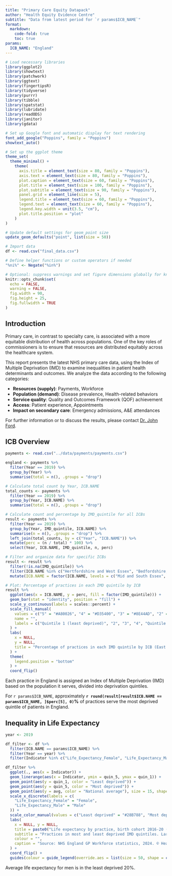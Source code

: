 ```yaml
---
title: "Primary Care Equity Datapack"
author: "Health Equity Evidence Centre"
subtitle: "Data from latest period for `r params$ICB_NAME`"
format: 
  markdown:
    code-fold: true
    toc: true
params:
  ICB_NAME: "England"
---
```


```r
# Load necessary libraries
library(ggplot2)
library(showtext)
library(patchwork)
library(ggtext)
library(fingertipsR)
library(tidyverse)
library(purrr)
library(tibble)
library(spatstat)
library(lubridate)
library(readODS)
library(janitor)
library(gdata)

# Set up Google font and automatic display for text rendering
font_add_google("Poppins", family = "Poppins")
showtext_auto()

# Set up the ggplot theme
theme_set(
  theme_minimal() +
    theme(
      axis.title = element_text(size = 80, family = "Poppins"),
      axis.text = element_text(size = 80, family = "Poppins"),
      plot.caption = element_text(size = 60, family = "Poppins"),
      plot.title = element_text(size = 100, family = "Poppins"),
      plot.subtitle = element_text(size = 90, family = "Poppins"),
      panel.grid = element_line(size = 5),
      legend.title = element_text(size = 60, family = "Poppins"),
      legend.text = element_text(size = 60, family = "Poppins"),
      legend.key.width = unit(3.5, "cm"),
      plot.title.position = "plot"
    )
)

# Update default settings for geom_point size
update_geom_defaults("point", list(size = 50))

# Import data
df <- read.csv("final_data.csv")

# Define helper functions or custom operators if needed
"%ni%" <- Negate("%in%")

# Optional: suppress warnings and set figure dimensions globally for knitr
knitr::opts_chunk$set(
  echo = FALSE,
  warning = FALSE,
  fig.width = 90,
  fig.height = 25,
  fig.fullwidth = TRUE
)
```

## Introduction

Primary care, in contrast to specialty care, is associated with a more equitable distribution of health across populations. One of the key roles of commissioners is to ensure that resources are distributed equitably across the healthcare system.

This report presents the latest NHS primary care data, using the Index of Multiple Deprivation (IMD) to examine inequalities in patient health determinants and outcomes. We analyze the data according to the following categories:

- **Resources (supply)**: Payments, Workforce
- **Population (demand)**: Disease prevalence, Health-related behaviors
- **Service quality**: Quality and Outcomes Framework (QOF) achievement
- **Access**: Patient experience, Appointments
- **Impact on secondary care**: Emergency admissions, A&E attendances

For further information or to discuss the results, please contact [Dr. John Ford](mailto:j.a.ford@qmul.ac.uk).

## ICB Overview

```r
payments <- read.csv("../data/payments/payments.csv")

england <- payments %>%
  filter(Year == 2019) %>%
  group_by(Year) %>%
  summarise(total = n(), .groups = "drop")

# Calculate total count by Year, ICB.NAME
total_counts <- payments %>%
  filter(Year == 2019) %>%
  group_by(Year, ICB.NAME) %>%
  summarise(total = n(), .groups = "drop")

# Calculate count and percentage by IMD_quintile for all ICBs
result <- payments %>%
  filter(Year == 2019) %>%
  group_by(Year, IMD_quintile, ICB.NAME) %>%
  summarise(n = n(), .groups = "drop") %>%
  left_join(total_counts, by = c("Year", "ICB.NAME")) %>%
  mutate(perc = (n / total) * 100) %>%
  select(Year, ICB.NAME, IMD_quintile, n, perc)

# Filter and organize data for specific ICBs
result <- result %>%
  filter(!is.na(IMD_quintile)) %>%
  filter(ICB.NAME %in% c("Hertfordshire and West Essex", "Bedfordshire, Luton and Milton Keynes", "Norfolk and Waveney", "Mid and South Essex", "Cambridgeshire and Peterborough", "Suffolk and North East Essex")) %>%
  mutate(ICB.NAME = factor(ICB.NAME, levels = c("Mid and South Essex", "Norfolk and Waveney", "Cambridgeshire and Peterborough", "Suffolk and North East Essex", "Bedfordshire, Luton and Milton Keynes", "Hertfordshire and West Essex")))

# Plot: Percentage of practices in each IMD quintile by ICB
result %>%
  ggplot(aes(x = ICB.NAME, y = perc, fill = factor(IMD_quintile))) +
  geom_bar(stat = "identity", position = "fill") +
  scale_y_continuous(labels = scales::percent) +
  scale_fill_manual(
    values = c("5" = "#A80026", "4" = "#D35400", "3" = "#8E44AD", "2" = "#3498DB", "1" = "#00A676"),
    name = "",
    labels = c("Quintile 1 (least deprived)", "2", "3", "4", "Quintile 5 (most deprived)")
  ) +
  labs(
    x = NULL,
    y = NULL,
    title = "Percentage of practices in each IMD quintile by ICB (East of England)"
  ) +
  theme(
    legend.position = "bottom"
  ) +
  coord_flip()
```

Each practice in England is assigned an Index of Multiple Deprivation (IMD) based on the population it serves, divided into deprivation quintiles.

For `r params$ICB_NAME`, approximately **`r round(result[result$ICB.NAME == params$ICB_NAME, ]$perc[5], 0)`%** of practices serve the most deprived quintile of patients in England.

## Inequality in Life Expectancy      
```r
year <- 2019

df_filter <- df %>%
  filter(ICB.NAME == params$ICB_NAME) %>%
  filter(Year == year) %>%
  filter(Indicator %in% c("Life_Expectancy_Female", "Life_Expectancy_Male"))

df_filter %>%
  ggplot(., aes(x = Indicator)) +
  geom_linerange(aes(x = Indicator, ymin = quin_5, ymax = quin_1)) +
  geom_point(aes(y = quin_1, color = "Least deprived")) +
  geom_point(aes(y = quin_5, color = "Most deprived")) +
  geom_point(aes(y = avg, color = "National average"), size = 15, shape = 18) +
  scale_x_discrete(labels = c(
    "Life_Expectancy_Female" = "Female",
    "Life_Expectancy_Male" = "Male"
  )) +
  scale_color_manual(values = c("Least deprived" = "#28B788", "Most deprived" = "#007AA8", "National average" = "#A80026")) +
  labs(
    x = NULL, y = NULL,
    title = paste0("Life expectancy by practice, birth cohort 2016-20 (", params$ICB_NAME, ")"),
    subtitle = "Practices in most and least deprived IMD quintiles. Larger circles represent stronger socio-economic gradient.",
    colour = "",
    caption = "Source: NHS England GP Workforce statistics, 2024. © Health Equity Evidence Centre, 2024."
  ) +
  coord_flip() +
  guides(colour = guide_legend(override.aes = list(size = 50, shape = c(16, 16, 18))))
```

Average life expectancy for men is in the least deprived 20%.
